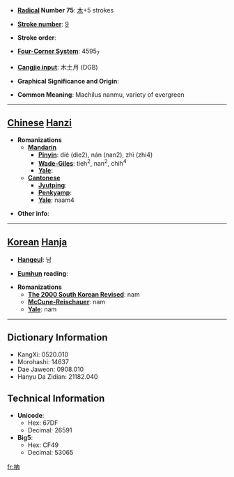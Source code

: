 * '''[[Wiktionary:Chinese radical index| Radical]] Number 75''': [[Wiktionary:Chinese radical index 木|木]]+5 strokes

* '''[[Wiktionary:Chinese total strokes index|Stroke number]]''': [[Wiktionary:Chinese total strokes index 9|9]]

* '''Stroke order''': 

* '''[[Wiktionary:Chinese four corner index|Four-Corner System]]''': 4595<sub>7</sub>

* '''[[Wiktionary:Chinese Cangjie index|Cangjie input]]''': 木土月 (DGB)

* '''Graphical Significance and Origin''': 

* '''Common Meaning''': Machilus nanmu, variety of evergreen

----

== [[Chinese]] [[Hanzi]] ==

* '''Romanizations'''
** '''[[Mandarin]]'''
*** '''[[Pinyin]]''': dié (die2), nán (nan2), zhì (zhi4)
*** '''[[Wade-Giles]]''': tieh<sup>2</sup>, nan<sup>2</sup>, chih<sup>4</sup>
*** '''[[Yale]]''': 
** '''[[Cantonese]]'''
*** '''[[Jyutping]]''':
*** '''[[Penkyamp]]''': 
*** '''[[Yale]]''': naam4

* '''Other info''': 

----

== [[Korean]] [[Hanja]] ==

* '''[[Hangeul]]''': 남

* '''[[Eumhun]] reading''': 

* '''Romanizations'''
** '''[[The 2000 South Korean Revised Romanization|The 2000 South Korean Revised]]''': nam
** '''[[McCune-Reischauer]]''': nam
** '''[[Yale]]''': nam

----

== Dictionary Information ==

* KangXi: 0520.010
* Morohashi: 14637
* Dae Jaweon: 0908.010
* Hanyu Da Zidian: 21182.040

== Technical Information ==

* '''Unicode''':
** Hex: 67DF
** Decimal: 26591
* '''Big5''':
** Hex: CF49
** Decimal: 53065

[[fr:柟]]